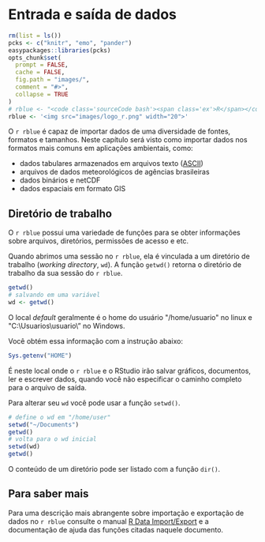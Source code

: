# Entrada e saída de dados {#io}

```r
rm(list = ls())
pcks <- c("knitr", "emo", "pander") 
easypackages::libraries(pcks)
opts_chunk$set(
  prompt = FALSE,
  cache = FALSE,
  fig.path = "images/",
  comment = "#>",
  collapse = TRUE
)
# rblue <- "<code class='sourceCode bash'><span class='ex'>R</span></code>"
rblue <- '<img src="images/logo_r.png" width="20">'
```

O `r rblue` é capaz de importar dados de uma diversidade de fontes, formatos e tamanhos. Neste capítulo será visto como importar dados nos formatos mais comuns em aplicações ambientais, como: 

- dados tabulares armazenados em arquivos texto ([ASCII](https://pt.wikipedia.org/wiki/ASCII))
- arquivos de dados meteorológicos de agências brasileiras
- dados binários e netCDF
- dados espaciais em formato GIS

## Diretório de trabalho

O `r rblue` possui uma variedade de funções para se obter informações sobre arquivos, diretórios, permissões de acesso e etc.

Quando abrimos uma sessão no `r rblue`, ela é vinculada a um diretório de trabalho (*working directory*, `wd`). A função `getwd()` retorna o diretório de trabalho da sua sessão do `r rblue`.

```r
getwd()
# salvando em uma variável
wd <- getwd()
```

O local *default* geralmente é o home do usuário \"/home/usuario\" no linux e \"C:\\Usuarios\\usuario\\" no Windows.

Você obtém essa informação com a instrução abaixo:

```r
Sys.getenv("HOME")
```

É neste local onde o `r rblue` e o RStudio irão salvar gráficos, documentos, ler e escrever dados,  quando você não especificar o caminho completo para o arquivo de saída.

Para alterar seu `wd` você pode usar a função `setwd()`. 

```r
# define o wd em "/home/user"
setwd("~/Documents")
getwd()
# volta para o wd inicial
setwd(wd)
getwd()
```

O conteúdo de um diretório pode ser listado com a função `dir()`.


## Para saber mais

Para uma descrição mais abrangente sobre importação e exportação de dados no `r rblue` consulte o manual [R Data Import/Export](http://cran.r-project.org/doc/manuals/r-release/R-data.html) e a documentação de ajuda das funções citadas naquele documento.

